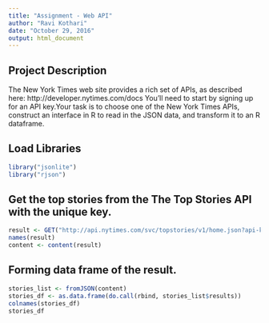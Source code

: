 ```yaml
---
title: "Assignment - Web API"
author: "Ravi Kothari"
date: "October 29, 2016"
output: html_document
---
```

## Project Description  

The New York Times web site provides a rich set of APIs, as described here: http://developer.nytimes.com/docs You’ll need to start by signing up for an API key.Your task is to choose one of the New York Times APIs, construct an interface in R to read in the JSON data, and transform it to an R dataframe.

## Load Libraries

```r
library("jsonlite")
library("rjson")
```

## Get the top stories from the The Top Stories API with the unique key.

```r

result <- GET("http://api.nytimes.com/svc/topstories/v1/home.json?api-key=92d0119bc34a41b0b9e1aa4beaf0ecfc")
names(result)
content <- content(result)
```

## Forming data frame of the result.

```r
stories_list <- fromJSON(content)
stories_df <- as.data.frame(do.call(rbind, stories_list$results))
colnames(stories_df)
stories_df

```

